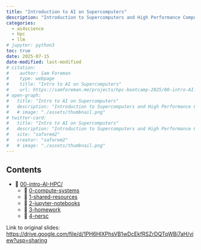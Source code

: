 ```yaml
---
title: "Introduction to AI on Supercomputers"
description: "Introduction to Supercomputers and High Performance Computing (HPC) for AI and Science"
categories:
  - ai4science
  - hpc
  - llm
# jupyter: python3
toc: true
date: 2025-07-15
date-modified: last-modified
# citation:
#    author: Sam Foreman
#    type: webpage
#    title: "Intro to AI on Supercomputers"
#    url: https://samforeman.me/projects/hpc-bootcamp-2025/00-intro-AI-hpc
# open-graph:
#   title: "Intro to AI on Supercomputers"
#   description: "Introduction to Supercomputers and High Performance Computing (HPC) for AI and Science"
#   # image: "./assets/thumbnail.png"
# twitter-card:
#   title: "Intro to AI on Supercomputers"
#   description: "Introduction to Supercomputers and High Performance Computing (HPC) for AI and Science"
#   site: "saforem2"
#   creator: "saforem2"
#   # image: "./assets/thumbnail.png"
---
```


<!--
- [Sam Foreman](https://samforeman.me), ALCF, [<foremans@anl.gov>](mailto:foremans@anl.gov)
- [Huihuo Zheng](https://www.alcf.anl.gov/about/people/huihuo-zheng), ALCF, [<huihuo.zheng@anl.gov>](mailto:huihuo-zheng@anl.gov)
-->

## Contents

- 📂 [00-intro-AI-HPC/](./index.qmd)
  - 📄 [0-compute-systems](./0-compute-systems/index.qmd)
  - 📄 [1-shared-resources](./1-shared-resources/index.qmd)
  - 📗 [2-jupyter-notebooks](./2-jupyter-notebooks/index.qmd)
  - 📄 [3-homework](./3-homework/index.qmd)
  - 📄 [4-nersc](./4-nersc/index.qmd)


<!--
Recording for this lecture will be here: https://www.alcf.anl.gov/events/intro-ai-series-intro-artificial-intelligence-supercomputers

1. [Evolution of computing systems](evolution.md)
2. [Parallel computing](00_mpi_pi.ipynb)
3. [AI in a nutshell](01_linear_regression_sgd.ipynb)
-->


Link to original slides:
<https://drive.google.com/file/d/1PH6HlXPhsVB1wDcEkfRSZrDQTqWBi7aH/view?usp=sharing>



